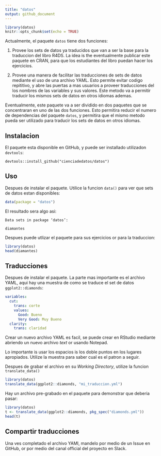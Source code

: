 ```yaml
---
title: "datos"
output: github_document
---
```


```r
library(datos)
knitr::opts_chunk$set(echo = TRUE)
```
Actualmente, el paquete `datos` tiene dos funciones:

1. Provee los sets de datos ya traducidos que van a ser la base para la traduccion del libro R4DS.  La idea is the eventualmente publicar este paquete en CRAN, para que los estudiantes del libro puedan hacer los ejercicios.

1. Provee una manera de facilitar las traducciones de sets de datos mediante el uso de una archivo YAML. Esto permite evitar codigo repititivo, y abre las puertas a mas usuarios a proveer traducciones del los nombres de las variables y sus valores.  Este metodo va a permitir traducir los mismos sets de datos en otros idiomas ademas.

Eventualmente, este paquete va a ser dividido en dos paquetes que se concentraran en uno de las dos funciones.  Esto permitira reducir el numero de dependencias del paquete `datos`, y permitira que el mismo metodo pueda ser utilizado para traducir los sets de datos en otros idiomas.

## Instalacion

El paquete esta disponible en GitHub, y puede ser installado utilizadon `devtools`:

```
devtools::install_github("cienciadedatos/datos")
```

## Uso

Despues de instalar el paquete.  Utilice la funcion `data()` para ver que sets de datos estan disponibles:

```r
data(package = "datos")
```

El resultado sera algo asi:

```
Data sets in package ‘datos’:

diamantes           
```

Despues puede utlizar el paquete para sus ejercicios or para la traduccion:

```r
library(datos)
head(diamantes)
```

## Traducciones

Despues de instalar el paquete.  La parte mas importante es el archivo YAML, aqui hay una muestra de como se traduce el set de datos `ggplot2::diamonds`:

```yml
variables:
  cut:
    trans: corte
    values:
      Good: Bueno
      Very Good: Muy Bueno
  clarity:
    trans: claridad
```

Crear un nuevo archivo YAML es facil, se puede crear en RStudio mediante abriendo un nuevo archivo *text* or usando Notepad.  

Lo importante is usar los espacios is los doble puntos en los lugares apropiados.  Utilize la muestra para saber cual es el patron a seguir.

Despues de grabar el archivo en su *Working Directory*, utilize la funcion `translate_data()`

```r
library(datos)
translate_data(ggplot2::diamonds, "mi_traduccion.yml")
```
Hay un archivo pre-grabado en el paquete para demonstrar que deberia pasar:

```r
library(datos)
t <- translate_data(ggplot2::diamonds, pkg_spec("diamonds.yml"))
head(t)
```

## Compartir traducciones

Una ves completado el archivo YAMl, mandelo por medio de un Issue en GitHub, or por medio del canal official del proyecto en Slack.

